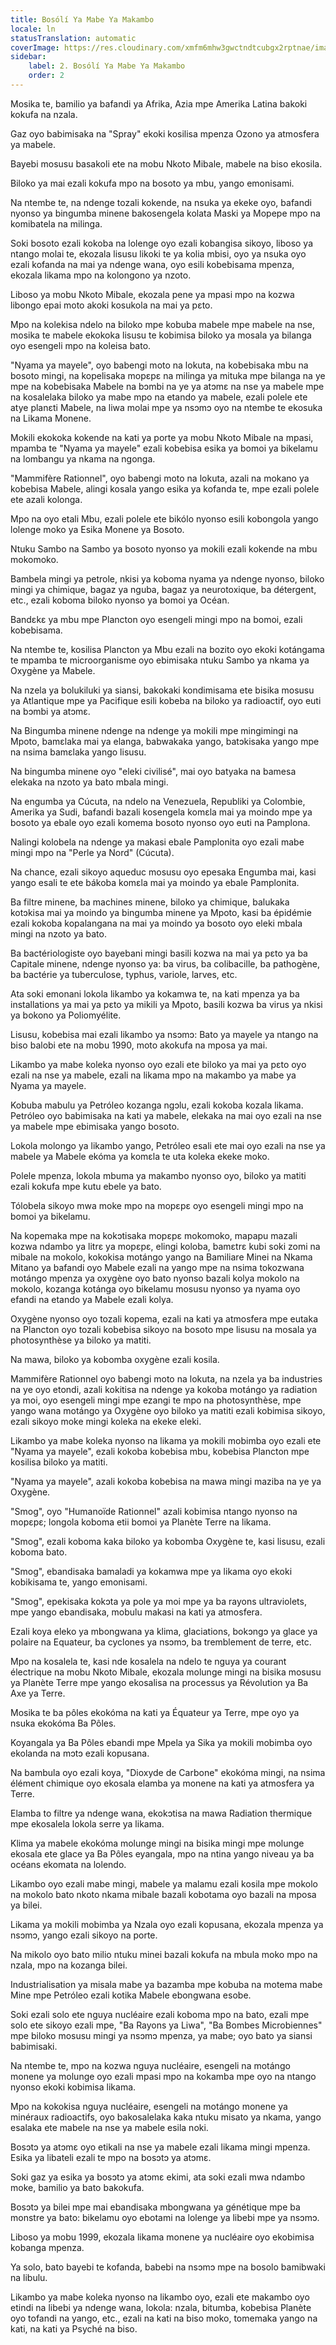 ```yaml
---
title: Bosólí Ya Mabe Ya Makambo
locale: ln
statusTranslation: automatic
coverImage: https://res.cloudinary.com/xmfm6mhw3gwctndtcubgx2rptnae/image/upload/v1741354419/small_cover_la_gran_rebelion_28716e29d2.webp
sidebar:
    label: 2. Bosólí Ya Mabe Ya Makambo
    order: 2
---
```

Mosika te, bamilio ya bafandi ya Afrika, Azia mpe Amerika Latina bakoki kokufa na nzala.

Gaz oyo babimisaka na "Spray" ekoki kosilisa mpenza Ozono ya atmosfera ya mabele.

Bayebi mosusu basakoli ete na mobu Nkoto Mibale, mabele na biso ekosila.

Biloko ya mai ezali kokufa mpo na bosoto ya mbu, yango emonisami.

Na ntembe te, na ndenge tozali kokende, na nsuka ya ekeke oyo, bafandi nyonso ya bingumba minene bakosengela kolata Maski ya Mopepe mpo na komibatela na milinga.

Soki bosoto ezali kokoba na lolenge oyo ezali kobangisa sikoyo, liboso ya ntango molai te, ekozala lisusu likoki te ya kolia mbisi, oyo ya nsuka oyo ezali kofanda na mai ya ndenge wana, oyo esili kobebisama mpenza, ekozala likama mpo na kolongono ya nzoto.

Liboso ya mobu Nkoto Mibale, ekozala pene ya mpasi mpo na kozwa libongo epai moto akoki kosukola na mai ya pɛto.

Mpo na kolekisa ndelo na biloko mpe kobuba mabele mpe mabele na nse, mosika te mabele ekokoka lisusu te kobimisa biloko ya mosala ya bilanga oyo esengeli mpo na koleisa bato.

"Nyama ya mayele", oyo babengi moto na lokuta, na kobebisaka mbu na bosoto mingi, na kopelisaka mopɛpɛ na milinga ya mituka mpe bilanga na ye mpe na kobebisaka Mabele na bɔmbi na ye ya atɔmɛ na nse ya mabele mpe na kosalelaka biloko ya mabe mpo na etando ya mabele, ezali polele ete atye planɛti Mabele, na liwa molai mpe ya nsɔmɔ oyo na ntembe te ekosuka na Likama Monene.

Mokili ekokoka kokende na kati ya porte ya mobu Nkoto Mibale na mpasi, mpamba te "Nyama ya mayele" ezali kobebisa esika ya bomoi ya bikelamu na lombangu ya nkama na ngonga.

"Mammifère Rationnel", oyo babengi moto na lokuta, azali na mokano ya kobebisa Mabele, alingi kosala yango esika ya kofanda te, mpe ezali polele ete azali kolonga.

Mpo na oyo etali Mbu, ezali polele ete bikólo nyonso esili kobongola yango lolenge moko ya Esika Monene ya Bosoto.

Ntuku Sambo na Sambo ya bosoto nyonso ya mokili ezali kokende na mbu mokomoko.

Bambela mingi ya petrole, nkisi ya koboma nyama ya ndenge nyonso, biloko mingi ya chimique, bagaz ya nguba, bagaz ya neurotoxique, ba détergent, etc., ezali koboma biloko nyonso ya bomoi ya Océan.

Bandɛkɛ ya mbu mpe Plancton oyo esengeli mingi mpo na bomoi, ezali kobebisama.

Na ntembe te, kosilisa Plancton ya Mbu ezali na bozito oyo ekoki kotángama te mpamba te microorganisme oyo ebimisaka ntuku Sambo ya nkama ya Oxygène ya Mabele.

Na nzela ya bolukiluki ya siansi, bakokaki kondimisama ete bisika mosusu ya Atlantique mpe ya Pacifique esili kobeba na biloko ya radioactif, oyo euti na bɔmbi ya atɔmɛ.

Na Bingumba minene ndenge na ndenge ya mokili mpe mingimingi na Mpoto, bamɛlaka mai ya elanga, babwakaka yango, batɔkisaka yango mpe na nsima bamɛlaka yango lisusu.

Na bingumba minene oyo "eleki civilisé", mai oyo batyaka na bamesa elekaka na nzoto ya bato mbala mingi.

Na engumba ya Cúcuta, na ndelo na Venezuela, Republiki ya Colombie, Amerika ya Sudi, bafandi bazali kosengela komɛla mai ya moindo mpe ya bosoto ya ebale oyo ezali komema bosoto nyonso oyo euti na Pamplona.

Nalingi kolobela na ndenge ya makasi ebale Pamplonita oyo ezali mabe mingi mpo na "Perle ya Nord" (Cúcuta).

Na chance, ezali sikoyo aqueduc mosusu oyo epesaka Engumba mai, kasi yango esali te ete bákoba komɛla mai ya moindo ya ebale Pamplonita.

Ba filtre minene, ba machines minene, biloko ya chimique, balukaka kotɔkisa mai ya moindo ya bingumba minene ya Mpoto, kasi ba épidémie ezali kokoba kopalangana na mai ya moindo ya bosoto oyo eleki mbala mingi na nzoto ya bato.

Ba bactériologiste oyo bayebani mingi basili kozwa na mai ya pɛto ya ba Capitale minene, ndenge nyonso ya: ba virus, ba colibacille, ba pathogène, ba bactérie ya tuberculose, typhus, variole, larves, etc.

Ata soki emonani lokola likambo ya kokamwa te, na kati mpenza ya ba installations ya mai ya pɛto ya mikili ya Mpoto, basili kozwa ba virus ya nkisi ya bokono ya Poliomyélite.

Lisusu, kobebisa mai ezali likambo ya nsɔmɔ: Bato ya mayele ya ntango na biso balobi ete na mobu 1990, moto akokufa na mposa ya mai.

Likambo ya mabe koleka nyonso oyo ezali ete biloko ya mai ya pɛto oyo ezali na nse ya mabele, ezali na likama mpo na makambo ya mabe ya Nyama ya mayele.

Kobuba mabulu ya Petróleo kozanga ngɔlu, ezali kokoba kozala likama. Petróleo oyo babimisaka na kati ya mabele, elekaka na mai oyo ezali na nse ya mabele mpe ebimisaka yango bosoto.

Lokola molongo ya likambo yango, Petróleo esali ete mai oyo ezali na nse ya mabele ya Mabele ekóma ya komɛla te uta koleka ekeke moko.

Polele mpenza, lokola mbuma ya makambo nyonso oyo, biloko ya matiti ezali kokufa mpe kutu ebele ya bato.

Tólobela sikoyo mwa moke mpo na mopɛpɛ oyo esengeli mingi mpo na bomoi ya bikelamu.

Na kopemaka mpe na kokɔtisaka mopɛpɛ mokomoko, mapapu mazali kozwa ndambo ya litrɛ ya mopɛpɛ, elingi koloba, bamɛtrɛ kubi soki zomi na mibale na mokolo, kokokisa motángo yango na Bamiliare Minei na Nkama Mitano ya bafandi oyo Mabele ezali na yango mpe na nsima tokozwana motángo mpenza ya oxygène oyo bato nyonso bazali kolya mokolo na mokolo, kozanga kotánga oyo bikelamu mosusu nyonso ya nyama oyo efandi na etando ya Mabele ezali kolya.

Oxygène nyonso oyo tozali kopema, ezali na kati ya atmosfera mpe eutaka na Plancton oyo tozali kobebisa sikoyo na bosoto mpe lisusu na mosala ya photosynthèse ya biloko ya matiti.

Na mawa, biloko ya kobomba oxygène ezali kosila.

Mammifère Rationnel oyo babengi moto na lokuta, na nzela ya ba industries na ye oyo etondi, azali kokitisa na ndenge ya kokoba motángo ya radiation ya moi, oyo esengeli mingi mpe ezangi te mpo na photosynthèse, mpe yango wana motángo ya Oxygène oyo biloko ya matiti ezali kobimisa sikoyo, ezali sikoyo moke mingi koleka na ekeke eleki.

Likambo ya mabe koleka nyonso na likama ya mokili mobimba oyo ezali ete "Nyama ya mayele", ezali kokoba kobebisa mbu, kobebisa Plancton mpe kosilisa biloko ya matiti.

"Nyama ya mayele", azali kokoba kobebisa na mawa mingi maziba na ye ya Oxygène.

"Smog", oyo "Humanoïde Rationnel" azali kobimisa ntango nyonso na mopɛpɛ; longola koboma etii bomoi ya Planète Terre na likama.

"Smog", ezali koboma kaka biloko ya kobomba Oxygène te, kasi lisusu, ezali koboma bato.

"Smog", ebandisaka bamaladi ya kokamwa mpe ya likama oyo ekoki kobikisama te, yango emonisami.

"Smog", epekisaka kokɔta ya pole ya moi mpe ya ba rayons ultraviolets, mpe yango ebandisaka, mobulu makasi na kati ya atmosfera.

Ezali koya eleko ya mbongwana ya klima, glaciations, bokɔngɔ ya glace ya polaire na Equateur, ba cyclones ya nsɔmɔ, ba tremblement de terre, etc.

Mpo na kosalela te, kasi nde kosalela na ndelo te nguya ya courant électrique na mobu Nkoto Mibale, ekozala molunge mingi na bisika mosusu ya Planète Terre mpe yango ekosalisa na processus ya Révolution ya Ba Axe ya Terre.

Mosika te ba pôles ekokóma na kati ya Équateur ya Terre, mpe oyo ya nsuka ekokóma Ba Pôles.

Koyangala ya Ba Pôles ebandi mpe Mpela ya Sika ya mokili mobimba oyo ekolanda na mɔtɔ ezali kopusana.

Na bambula oyo ezali koya, "Dioxyde de Carbone" ekokóma mingi, na nsima élément chimique oyo ekosala elamba ya monene na kati ya atmosfera ya Terre.

Elamba to filtre ya ndenge wana, ekokɔtisa na mawa Radiation thermique mpe ekosalela lokola serre ya likama.

Klima ya mabele ekokóma molunge mingi na bisika mingi mpe molunge ekosala ete glace ya Ba Pôles eyangala, mpo na ntina yango niveau ya ba océans ekomata na lolendo.

Likambo oyo ezali mabe mingi, mabele ya malamu ezali kosila mpe mokolo na mokolo bato nkoto nkama mibale bazali kobotama oyo bazali na mposa ya bilei.

Likama ya mokili mobimba ya Nzala oyo ezali kopusana, ekozala mpenza ya nsɔmɔ, yango ezali sikoyo na porte.

Na mikolo oyo bato milio ntuku minei bazali kokufa na mbula moko mpo na nzala, mpo na kozanga bilei.

Industrialisation ya misala mabe ya bazamba mpe kobuba na motema mabe Mine mpe Petróleo ezali kotika Mabele ebongwana esobe.

Soki ezali solo ete nguya nucléaire ezali koboma mpo na bato, ezali mpe solo ete sikoyo ezali mpe, "Ba Rayons ya Liwa", "Ba Bombes Microbiennes" mpe biloko mosusu mingi ya nsɔmɔ mpenza, ya mabe; oyo bato ya siansi babimisaki.

Na ntembe te, mpo na kozwa nguya nucléaire, esengeli na motángo monene ya molunge oyo ezali mpasi mpo na kokamba mpe oyo na ntango nyonso ekoki kobimisa likama.

Mpo na kokokisa nguya nucléaire, esengeli na motángo monene ya minéraux radioactifs, oyo bakosalelaka kaka ntuku misato ya nkama, yango esalaka ete mabele na nse ya mabele esila noki.

Bosɔtɔ ya atɔmɛ oyo etikali na nse ya mabele ezali likama mingi mpenza. Esika ya libateli ezali te mpo na bosɔtɔ ya atɔmɛ.

Soki gaz ya esika ya bosɔtɔ ya atɔmɛ ekimi, ata soki ezali mwa ndambo moke, bamilio ya bato bakokufa.

Bosɔtɔ ya bilei mpe mai ebandisaka mbongwana ya génétique mpe ba monstre ya bato: bikelamu oyo ebotami na lolenge ya libebi mpe ya nsɔmɔ.

Liboso ya mobu 1999, ekozala likama monene ya nucléaire oyo ekobimisa kobanga mpenza.

Ya solo, bato bayebi te kofanda, babebi na nsɔmɔ mpe na bosolo bamibwaki na libulu.

Likambo ya mabe koleka nyonso na likambo oyo, ezali ete makambo oyo etindi na libebi ya ndenge wana, lokola: nzala, bitumba, kobebisa Planète oyo tofandi na yango, etc., ezali na kati na biso moko, tomemaka yango na kati, na kati ya Psyché na biso.

